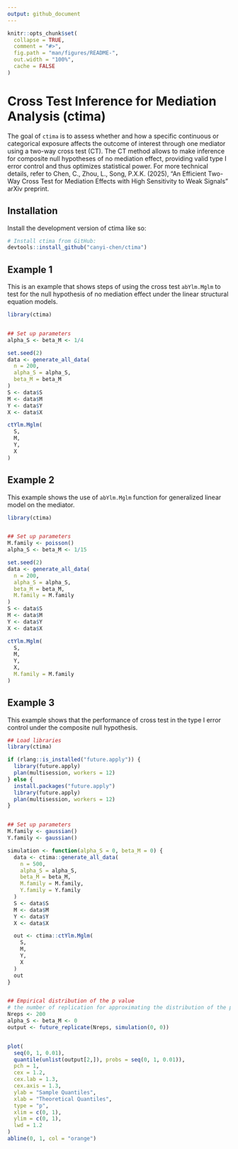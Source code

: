 ```yaml
---
output: github_document
---
```



<!-- README.md is generated from README.Rmd. Please edit that file -->

```r
knitr::opts_chunk$set(
  collapse = TRUE,
  comment = "#>",
  fig.path = "man/figures/README-",
  out.width = "100%",
  cache = FALSE
)
```

# Cross Test Inference for Mediation Analysis (ctima)

<!-- badges: start -->

<!-- badges: end -->

The goal of `ctima` is to assess whether and how a specific continuous or categorical exposure affects the outcome of interest through one mediator using a two-way cross test (CT). The CT method allows to make inference for composite null hypotheses of no mediation effect, providing valid type I error control and thus optimizes statistical power. For more technical details, refer to Chen, C., Zhou, L., Song, P.X.K. (2025), "An Efficient Two-Way Cross Test for Mediation Effects with High Sensitivity to Weak Signals" arXiv preprint.

## Installation

Install the development version of ctima like so:

``` r
# Install ctima from GitHub:
devtools::install_github("canyi-chen/ctima")
```

## Example 1

This is an example that shows steps of using the cross test `abYlm.Mglm` to test for the null hypothesis of no mediation effect under the linear structural equation models.

``` r
library(ctima)


## Set up parameters
alpha_S <- beta_M <- 1/4

set.seed(2)
data <- generate_all_data(
  n = 200,
  alpha_S = alpha_S,
  beta_M = beta_M
)
S <- data$S
M <- data$M
Y <- data$Y
X <- data$X

ctYlm.Mglm(
  S,
  M,
  Y,
  X
)
```



## Example 2

This example shows the use of `abYlm.Mglm` function for generalized linear model on the mediator. 

```r
library(ctima)


## Set up parameters
M.family <- poisson()
alpha_S <- beta_M <- 1/15

set.seed(2)
data <- generate_all_data(
  n = 200,
  alpha_S = alpha_S,
  beta_M = beta_M,
  M.family = M.family
)
S <- data$S
M <- data$M
Y <- data$Y
X <- data$X

ctYlm.Mglm(
  S,
  M,
  Y,
  X,
  M.family = M.family
)
```



## Example 3

This example shows that the performance of cross test in the type I error control under the composite null hypothesis.

```r
## Load libraries
library(ctima)

if (rlang::is_installed("future.apply")) {
  library(future.apply)
  plan(multisession, workers = 12)
} else {
  install.packages("future.apply")
  library(future.apply)
  plan(multisession, workers = 12)
}


## Set up parameters
M.family <- gaussian()
Y.family <- gaussian()

simulation <- function(alpha_S = 0, beta_M = 0) {
  data <- ctima::generate_all_data(
    n = 500,
    alpha_S = alpha_S,
    beta_M = beta_M,
    M.family = M.family,
    Y.family = Y.family
  )
  S <- data$S
  M <- data$M
  Y <- data$Y
  X <- data$X

  out <- ctima::ctYlm.Mglm(
    S,
    M,
    Y,
    X
  )
  out
}


## Empirical distribution of the p value
# the number of replication for approximating the distribution of the p value
Nreps <- 200
alpha_S <- beta_M <- 0
output <- future_replicate(Nreps, simulation(0, 0))


plot(
  seq(0, 1, 0.01),
  quantile(unlist(output[2,]), probs = seq(0, 1, 0.01)),
  pch = 1,
  cex = 1.2,
  cex.lab = 1.3,
  cex.axis = 1.3,
  ylab = "Sample Quantiles",
  xlab = "Theoretical Quantiles",
  type = "p",
  xlim = c(0, 1),
  ylim = c(0, 1),
  lwd = 1.2
)
abline(0, 1, col = "orange")
```


